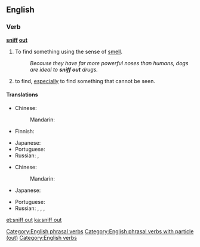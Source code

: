 ==English==

===Verb===
'''[[sniff]] [[out]]'''

# To find something using the sense of [[smell]].
#: ''Because they have far more powerful noses than humans, dogs are ideal to '''sniff out''' drugs.''
# {{context|idiomatic|lang=en}} to find, [[especially]] to find something that cannot be seen.

====Translations====
{{trans-top|find something using smell}}
* Chinese:
*: Mandarin: {{t|cmn|嗅出|tr=xiùchū|sc=Hani}}
* Finnish: {{t|fi|nuuskia}}
{{trans-mid}}
* Japanese: {{t|ja|嗅ぎ付ける|tr=かぎつける, kagitsukeru|sc=Jpan}}
* Portuguese: {{t+|pt|farejar}}
* Russian: {{t|ru|вынюхивать|impf|tr=vynjúxivat'|sc=Cyrl}}, {{t+|ru|вынюхать|pf|tr=výnjuxat'|sc=Cyrl}}
{{trans-bottom}}

{{trans-top|find}}
* Chinese:
*: Mandarin: {{t+|cmn|找出|tr=zhǎochū|sc=Hani}}
* Japanese: {{t|ja|嗅ぎ付ける|tr=かぎつける, kagitsukeru|sc=Jpan}}
{{trans-mid}}
* Portuguese: {{t+|pt|farejar}}
* Russian: {{t|ru|вынюхивать|impf|tr=vynjúxivat'|sc=Cyrl}}, {{t+|ru|вынюхать|pf|tr=výnjuxat'|sc=Cyrl}}, {{t|ru|разнюхивать|impf|tr=raznjúxivat'|sc=Cyrl}}, {{t+|ru|разнюхать|pf|tr=raznjúxat'|sc=Cyrl}}
{{trans-bottom}}

[[Category:English phrasal verbs]]
[[Category:English phrasal verbs with particle (out)]]
[[Category:English verbs]]

[[et:sniff out]]
[[ka:sniff out]]